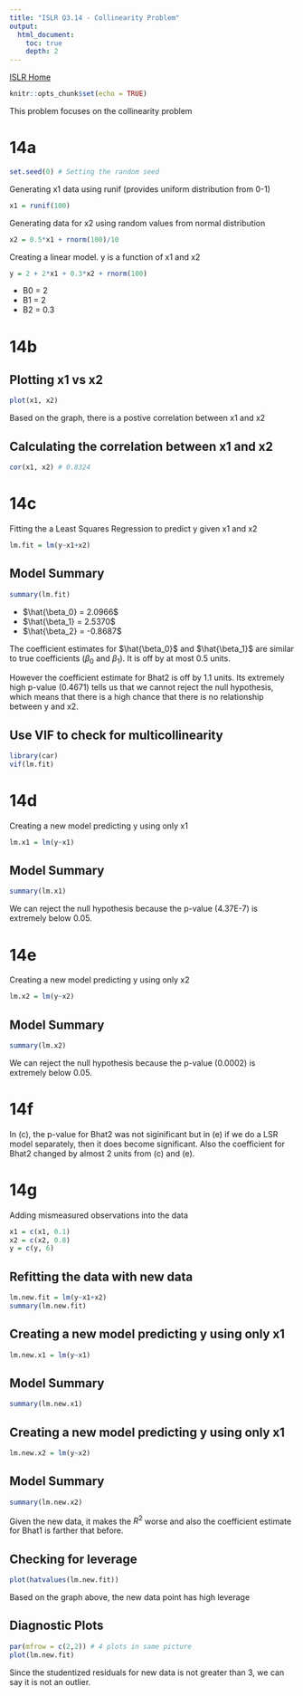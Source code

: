 ```yaml
---
title: "ISLR Q3.14 - Collinearity Problem"
output:
  html_document:
    toc: true
    depth: 2    
---
```


[ISLR Home](../index.html)

```r
knitr::opts_chunk$set(echo = TRUE)
```

This problem focuses on the collinearity problem

# 14a

```r
set.seed(0) # Setting the random seed
```

Generating x1 data using runif (provides uniform distribution from 0-1)
```r
x1 = runif(100)
```

Generating data for x2 using random values from normal distribution
```r
x2 = 0.5*x1 + rnorm(100)/10
```

Creating a linear model. y is a function of x1 and x2
```r
y = 2 + 2*x1 + 0.3*x2 + rnorm(100)
```

- B0 = 2
- B1 = 2
- B2 = 0.3

# 14b

## Plotting x1 vs x2
```r
plot(x1, x2)
```

Based on the graph, there is a postive correlation between x1 and x2

## Calculating the correlation between x1 and x2
```r
cor(x1, x2) # 0.8324
```

# 14c

Fitting the a Least Squares Regression to predict y given x1 and x2
```r
lm.fit = lm(y~x1+x2)
```

## Model Summary
```r
summary(lm.fit)
```

- $\hat{\beta_0} = 2.0966$
- $\hat{\beta_1} = 2.5370$
- $\hat{\beta_2} = -0.8687$

The coefficient estimates for $\hat{\beta_0}$ and $\hat{\beta_1}$ are similar to true coefficients ($\beta_0$ and $\beta_1$). It is off by at most 0.5 units. 

However the coefficient estimate for Bhat2 is off by 1.1 units. Its extremely high p-value (0.4671) tells us that we cannot reject the null hypothesis, which means that there is a high chance that there is no relationship between y and x2.

## Use VIF to check for multicollinearity 
```r
library(car)
vif(lm.fit)
```

# 14d

Creating a new model predicting y using only x1
```r
lm.x1 = lm(y~x1)
```

## Model Summary
```r
summary(lm.x1)
```

We can reject the null hypothesis because the p-value (4.37E-7) is extremely below 0.05.

# 14e

Creating a new model predicting y using only x2
```r
lm.x2 = lm(y~x2)
```


## Model Summary

```r
summary(lm.x2)
```

We can reject the null hypothesis because the p-value (0.0002) is extremely below 0.05.

# 14f

In (c), the p-value for Bhat2 was not siginificant but in (e) if we do a LSR model 
separately, then it does become significant. Also the coefficient for Bhat2 changed by almost 2 units from (c) and (e).

# 14g

Adding mismeasured observations into the data

```r
x1 = c(x1, 0.1)
x2 = c(x2, 0.8)
y = c(y, 6)
```


## Refitting the data with new data

```r
lm.new.fit = lm(y~x1+x2)
summary(lm.new.fit)
```

## Creating a new model predicting y using only x1

```r
lm.new.x1 = lm(y~x1)
```

## Model Summary

```r
summary(lm.new.x1)
```

## Creating a new model predicting y using only x1

```r
lm.new.x2 = lm(y~x2)
```

## Model Summary

```r
summary(lm.new.x2)
```

Given the new data, it makes the $R^2$ worse and also the coefficient estimate for Bhat1 is farther that before. 

## Checking for leverage

```r
plot(hatvalues(lm.new.fit))
```

Based on the graph above, the new data point has high leverage

## Diagnostic Plots
```r
par(mfrow = c(2,2)) # 4 plots in same picture
plot(lm.new.fit)
```

Since the studentized residuals for new data is not greater than 3, we can say it is not an outlier.

